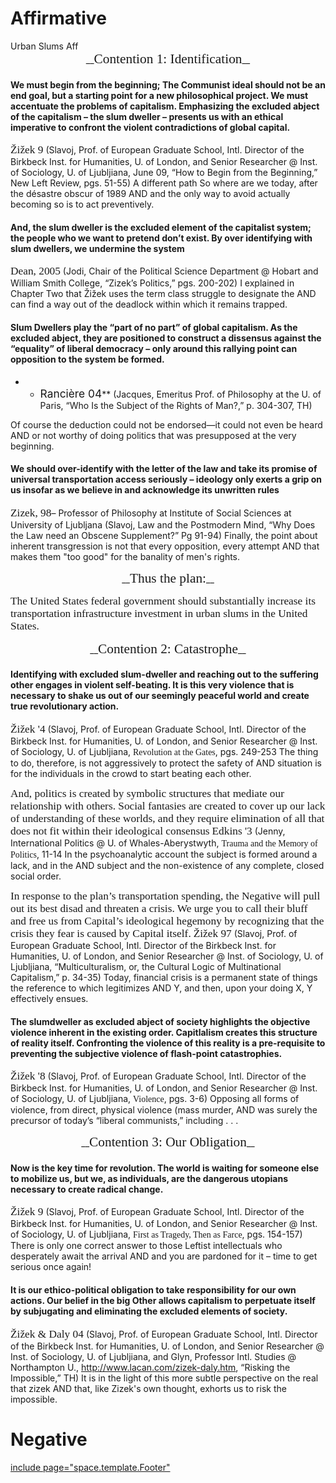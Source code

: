 =Affirmative= 
Urban Slums Aff
<span style="display: block; text-align: center;">__<span style="font-family: 'Calibri Bold'; font-size: 16pt;">Contention 1: Identification</span>__</span>

====We must begin from the beginning; The Communist ideal should not be an end goal, but a starting point for a new philosophical project. We must accentuate the problems of capitalism. Emphasizing the excluded abject of the capitalism – the slum dweller – presents us with an ethical imperative to confront the violent contradictions of global capital.==== 
<span style="font-family: 'Calibri Bold'; font-size: 13pt;">Žižek 9</span> (Slavoj, Prof. of European Graduate School, Intl. Director of the Birkbeck Inst. for Humanities, U. of London, and Senior Researcher @ Inst. of Sociology, U. of Ljubljiana, June 09, “How to Begin from the Beginning,” New Left Review, pgs. 51-55)
A different path So where are we today, after the désastre obscur of 1989
AND
and the only way to avoid actually becoming so is to act preventively.

====And, the slum dweller is the excluded element of the capitalist system; the people who we want to pretend don’t exist. By over identifying with slum dwellers, we undermine the system==== 
<span style="font-family: 'Calibri Bold'; font-size: 13pt;">Dean, 2005</span> (Jodi, Chair of the Political Science Department @ Hobart and William Smith College, “Zizek’s Politics,” pgs. 200-202)
I explained in Chapter Two that Žižek uses the term class struggle to designate the
AND
can find a way out of the deadlock within which it remains trapped.

====Slum Dwellers play the “part of no part” of global capitalism. As the excluded abject, they are positioned to construct a dissensus against the “equality” of liberal democracy – only around this rallying point can opposition to the system be formed.==== 
**<span style="font-size: 13pt;">Rancière 04</span>** (Jacques, Emeritus Prof. of Philosophy at the U. of Paris, “Who Is the Subject of the Rights of Man?,” p. 304-307, TH)
Of course the deduction could not be endorsed—it could not even be heard
AND
or not worthy of doing politics that was presupposed at the very beginning.

====We should over-identify with the letter of the law and take its promise of universal transportation access seriously – ideology only exerts a grip on us insofar as we believe in and acknowledge its unwritten rules==== 
<span style="font-family: 'Calibri Bold'; font-size: 13pt;">Zizek, 98</span>– Professor of Philosophy at Institute of Social Sciences at University of Ljubljana
(Slavoj, Law and the Postmodern Mind, “Why Does the Law need an Obscene Supplement?” Pg 91-94)
Finally, the point about inherent transgression is not that every opposition, every attempt
AND
that makes them "too good" for the banality of men's rights.

<span style="display: block; text-align: center;">__<span style="font-family: 'Calibri Bold'; font-size: 16pt;">Thus the plan:</span>__</span>

<span style="font-family: 'Calibri Bold'; font-size: 13pt;">The United States federal government should substantially increase its transportation infrastructure investment in urban slums in the United States.</span>

<span style="display: block; text-align: center;">__<span style="font-family: 'Calibri Bold'; font-size: 16pt;">Contention 2: Catastrophe</span>__</span>

====Identifying with excluded slum-dweller and reaching out to the suffering other engages in violent self-beating. It is this very violence that is necessary to shake us out of our seemingly peaceful world and create true revolutionary action.==== 
<span style="font-family: 'Calibri Bold'; font-size: 13pt;">Žižek '4</span> (Slavoj, Prof. of European Graduate School, Intl. Director of the Birkbeck Inst. for Humanities, U. of London, and Senior Researcher @ Inst. of Sociology, U. of Ljubljiana, <span style="font-family: 'Calibri Italic';">Revolution at the Gates</span>, pgs. 249-253
The thing to do, therefore, is not aggressively to protect the safety of
AND
situation is for the individuals in the crowd to start beating each other.

<span style="font-family: 'Calibri Bold'; font-size: 13pt;">And, politics is created by symbolic structures that mediate our relationship with others. Social fantasies are created to cover up our lack of understanding of these worlds, and they require elimination of all that does not fit within their ideological consensus</span>
<span style="font-family: 'Calibri Bold'; font-size: 13pt;">Edkins '3</span> (Jenny, International Politics @ U. of Whales-Aberystwyth, <span style="font-family: 'Calibri Italic';">Trauma and the Memory of Politics</span>, 11-14
In the psychoanalytic account the subject is formed around a lack, and in the
AND
subject and the non-existence of any complete, closed social order.

<span style="font-family: 'Calibri Bold'; font-size: 13pt;">In response to the plan’s transportation spending, the Negative will pull out its best disad and threaten a crisis. We urge you to call their bluff and free us from Capital’s ideological hegemony by recognizing that the crisis they fear is caused by Capital itself.</span>
<span style="font-family: 'Calibri Bold'; font-size: 13pt;">Žižek 97</span> (Slavoj, Prof. of European Graduate School, Intl. Director of the Birkbeck Inst. for Humanities, U. of London, and Senior Researcher @ Inst. of Sociology, U. of Ljubljiana, “Multiculturalism, or, the Cultural Logic of Multinational Capitalism,” p. 34-35)
Today, financial crisis is a permanent state of things the reference to which legitimizes
AND
Y, and then, upon your doing X, Y effectively ensues.

====The slumdweller as excluded abject of society highlights the objective violence inherent in the existing order. Capitlalism creates this structure of reality itself. Confronting the violence of this reality is a pre-requisite to preventing the subjective violence of flash-point catastrophies.==== 
<span style="font-family: 'Calibri Bold'; font-size: 13pt;">Žižek '8</span> (Slavoj, Prof. of European Graduate School, Intl. Director of the Birkbeck Inst. for Humanities, U. of London, and Senior Researcher @ Inst. of Sociology, U. of Ljubljiana, <span style="font-family: 'Calibri Italic';">Violence</span>, pgs. 3-6)
Opposing all forms of violence, from direct, physical violence (mass murder,
AND
was surely the precursor of today’s “liberal communists,” including . . .

<span style="display: block; text-align: center;">__<span style="font-family: 'Calibri Bold'; font-size: 16pt;">Contention 3: Our Obligation</span>__</span>

====Now is the key time for revolution. The world is waiting for someone else to mobilize us, but we, as individuals, are the dangerous utopians necessary to create radical change.==== 
<span style="font-family: 'Calibri Bold'; font-size: 13pt;">Žižek 9</span> (Slavoj, Prof. of European Graduate School, Intl. Director of the Birkbeck Inst. for Humanities, U. of London, and Senior Researcher @ Inst. of Sociology, U. of Ljubljiana, <span style="font-family: 'Calibri Italic';">First as Tragedy, Then as Farce</span>, pgs. 154-157)
There is only one correct answer to those Leftist intellectuals who desperately await the arrival
AND
and you are pardoned for it – time to get serious once again!

====It is our ethico-political obligation to take responsibility for our own actions. Our belief in the big Other allows capitalism to perpetuate itself by subjugating and eliminating the excluded elements of society.==== 
<span style="font-family: 'Calibri Bold'; font-size: 13pt;">Žižek & Daly 04</span> (Slavoj, Prof. of European Graduate School, Intl. Director of the Birkbeck Inst. for Humanities, U. of London, and Senior Researcher @ Inst. of Sociology, U. of Ljubljiana, and Glyn, Professor Intl. Studies @ Northampton U., [[http://www.lacan.com/zizek-daly.htm]], “Risking the Impossible,” TH)
It is in the light of this more subtle perspective on the real that zizek
AND
that, like Zizek's own thought, exhorts us to risk the impossible.
<span style="display: block; text-align: center;">
</span>
=Negative= 

[[include page="space.template.Footer"]]